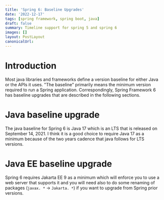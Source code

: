 ```yaml
---
title: 'Spring 6: Baseline Upgrades'
date: '2022-12-17'
tags: [spring framework, spring boot, java]
draft: false
summary: Timeline support for spring 5 and spring 6
images: []
layout: PostLayout
canonicalUrl:
---
```


# Introduction

Most java libraries and frameworks define a version baseline for either Java or the APIs it uses. "The baseline" primarily means the minimum version required to run a Spring application. Correspondingly, Spring Framework 6 has baseline upgrades that are described in the following sections.

# Java baseline upgrade

The java baseline for Spring 6 is Java 17 which is an LTS that is released on September 14, 2021. I think it is a good choice to require Java 17 as a minimum because of the two years cadence that java follows for LTS versions.

# Java EE baseline upgrade

Spring 6 requires Jakarta EE 9 as a minimum which will enforce you to use a web server that supports it and you will need also to do some renaming of packages (`javax. *` -> `Jakarta. *`) if you want to upgrade from Spring prior versions.
